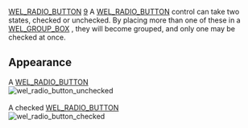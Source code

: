 [[Property:title|WEL_RADIO_BUTTON]]
[[Property:weight|9]]
A [[ref:libraries/wel/reference/wel_radio_button_chart|WEL_RADIO_BUTTON]]  control can take two states, checked or unchecked. By placing more than one of these in a [[ref:libraries/wel/reference/wel_group_box_chart|WEL_GROUP_BOX]] , they will become grouped, and only one may be checked at once. 

==Appearance==
A [[ref:libraries/wel/reference/wel_radio_button_chart|WEL_RADIO_BUTTON]]  <br/>
 [[Image:wel-radio-button-unchecked|wel_radio_button_unchecked]]  <br/>
<br/>
A checked [[ref:libraries/wel/reference/wel_radio_button_chart|WEL_RADIO_BUTTON]]  <br/>
 [[Image:wel-radio-button-checked|wel_radio_button_checked]]  



